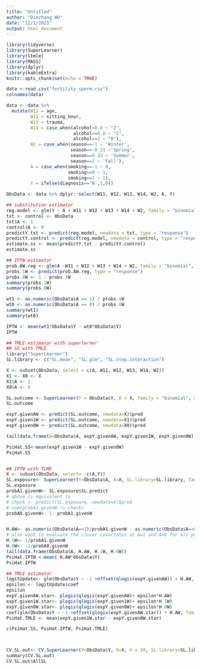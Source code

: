 ```yaml
---
title: "Untitled"
author: "Diezhang WU"
date: "12/1/2021"
output: html_document
---
```


```r
library(tidyverse)
library(SuperLearner)
library(ltmle)
library(MASS)
library(dplyr)
library(kableExtra)
knitr::opts_chunk$set(echo = TRUE)
```


```r
data <-read.csv("fertility_sperm.csv")
colnames(data)

data <- data %>% 
  mutate(W11 = age,
         W12 = sitting_hour,
         W13 = trauma,
         W14 = case_when(alcohol<0.8 ~ "2",
                         alcohol==0.8 ~ "1",
                         alcohol==1 ~ "0"),
         W2 = case_when(season==-1 ~ 'Winter',
                        season==-0.33 ~'Spring',
                        season==0.33 ~ 'Summer',
                        season==1 ~ 'Fall'),
         A = case_when(smoking==-1 ~ 0,
                       smoking==0 ~ 1,
                       smoking==1 ~ 1),
         Y = ifelse(diagnosis=='N',1,0))

ObsData <- data %>% dplyr::select(W11, W12, W13, W14, W2, A, Y)

```


```r
## substitution estimator
reg.model <- glm(Y ~ A + W11 + W12 + W13 + W14 + W2, family = "binomial", data = ObsData)
txt <- control <- ObsData
txt$A <- 1
control$A <- 0
predictY.txt <- predict(reg.model, newdata = txt, type = "response")
predictY.control <- predict(reg.model, newdata = control, type = "response")
estimate.ss <- mean(predictY.txt - predictY.control)
estimate.ss
```
```r
## IPTW estimator
prob.AW.reg <- glm(A ~W11 + W12 + W13 + W14 + W2, family = "binomial", data = ObsData)
probs.1W <- predict(prob.AW.reg, type = "response")
probs.0W <- 1 - probs.1W
summary(probs.1W)
summary(probs.0W)

wt1 <- as.numeric(ObsData$A == 1) / probs.1W
wt0 <- as.numeric(ObsData$A == 0) / probs.0W
summary(wt1)
summary(wt0)

IPTW <- mean(wt1*ObsData$Y - wt0*ObsData$Y)
IPTW
```


```r
## TMLE estimator with superlerner
## SS with TMLE
library("SuperLearner")
SL.library <- c("SL.mean", "SL.glm", "SL.step.interaction")

X <- subset(ObsData, select = c(A, W11, W12, W13, W14, W2))
X1 <- X0 <- X
X1$A <- 1
X0$A <- 0

SL.outcome <- SuperLearner(Y = ObsData$Y, X = X, family = "binomial", SL.library = SL.library)
SL.outcome

expY.givenAW <- predict(SL.outcome, newdata=X)$pred
expY.given1W <- predict(SL.outcome, newdata=X1)$pred
expY.given0W <- predict(SL.outcome, newdata=X0)$pred

tail(data.frame(A=ObsData$A, expY.givenAW, expY.given1W, expY.given0W))

PsiHat.SS<-mean(expY.given1W - expY.given0W)
PsiHat.SS


## IPTW with TLME
X <- subset(ObsData, select= -c(A,Y))
SL.exposure<- SuperLearner(Y=ObsData$A, X=X, SL.library=SL.library, family="binomial")
SL.exposure
probA1.givenW<- SL.exposure$SL.predict
# above is equivalent to
# check <- predict(SL.exposure, newdata=X)$pred
# sum(probA1.givenW != check)
probA0.givenW<- 1- probA1.givenW


H.AW<- as.numeric(ObsData$A==1)/probA1.givenW - as.numeric(ObsData$A==0)/probA0.givenW
# also want to evaluate the clever covariates at A=1 and A=0 for all participants
H.1W<- 1/probA1.givenW
H.0W<- -1/probA0.givenW
tail(data.frame(ObsData$A, H.AW, H.1W, H.0W))
PsiHat.IPTW <-mean( H.AW*ObsData$Y)
PsiHat.IPTW

## TMLE estimator
logitUpdate<- glm(ObsData$Y ~ -1 +offset(qlogis(expY.givenAW)) + H.AW, family='binomial')
epsilon <- logitUpdate$coef
epsilon
expY.givenAW.star<- plogis(qlogis(expY.givenAW)+ epsilon*H.AW)
expY.given1W.star<- plogis(qlogis(expY.given1W)+ epsilon*H.1W)
expY.given0W.star<- plogis(qlogis(expY.given0W)+ epsilon*H.0W)
coef(glm(ObsData$Y ~ -1 +offset(qlogis(expY.givenAW.star)) + H.AW, family=binomial))
PsiHat.TMLE <- mean(expY.given1W.star - expY.given0W.star)

c(PsiHat.SS, PsiHat.IPTW, PsiHat.TMLE)



CV.SL.out<- CV.SuperLearner(Y=ObsData$Y, X=X, V = 20, SL.library=SL.library, family='binomial')
summary(CV.SL.out)
CV.SL.out$AllSL
```











